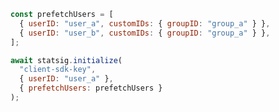 ```jsx
const prefetchUsers = [
  { userID: "user_a", customIDs: { groupID: "group_a" } },
  { userID: "user_b", customIDs: { groupID: "group_a" } },
];

await statsig.initialize(
  "client-sdk-key",
  { userID: "user_a" },
  { prefetchUsers: prefetchUsers }
);
```
